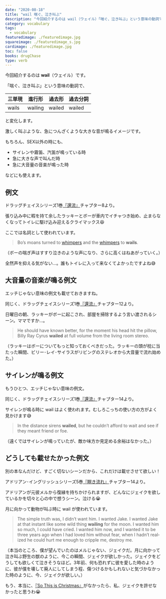 ```yaml
---
date: "2020-08-18"
title: "wail 喘ぐ、泣き叫ぶ"
description: "今回紹介するのは wail（ウェイル）「喘ぐ、泣き叫ぶ」という意味の動詞です。例文は、ドラッグチェイスシリーズ1巻『還流』より"
category: vocabulary
tags:
  - vocabulary
featuredimage: ./featuredimage.jpg
squareimage: ./featuredimage_s.jpg
cardimage: ./featuredimage.jpg
toc: false
books: drugChase
type: verb
---
```



今回紹介するのは __wail__（ウェイル）です。  

「喘ぐ、泣き叫ぶ」という意味の動詞で、

|三単現|進行形|過去形|過去分詞|
|---|---|---|---|
|wails|wailing|wailed|wailed|

と変化します。

激しく叫ぶような、急につんざくような大きな音が鳴るイメージです。

もちろん、SEX以外の時にも、

- サイレンや霧笛、汽笛が鳴っている時
- 急に大きな声で叫んだ時
- 急に大音量の音楽が鳴った時

などにも使えます。

<VocabularySeriesMoan current="wail" />

## 例文

ドラッグチェイスシリーズ1巻[『還流』](/mm-romance/the-mermaid-murders/)チャプター8より。

張り込み中に暇を持て余したラッキーとボーが車内でイチャつき始め、止まらなくなってトイレに駆け込み迎えるクライマックス😆

ここでは名詞として使われています。

<Blockquote book srcBook="diversion" lang="en" chapter="8">
Bo’s moans turned to <a href="/vocabulary/whimper/">whimpers</a> and the <a href="/vocabulary/whimper/">whimpers</a> to <strong>wails</strong>.
</Blockquote>

<p className="translation">（ボーの喘ぎ声はすすり泣きのような声になり、さらに高くはねあがっていく。）</p>

全然声を抑える気がない…。誰もトイレに入って来なくてよかったですよね😅

## 大音量の音楽が鳴る例文

エッチじゃない意味の例文も載せておきますね。

同じく、ドラッグチェイスシリーズ1巻[『還流』](/mm-romance/the-mermaid-murders/)チャプター12より。

日曜日の朝、ラッキーがボーに起こされ、部屋を掃除するよう言い渡されるシーン。ママですか…。

<Blockquote book srcBook="diversion" lang="en" chapter="12">
He should have known better, for the moment his head hit the pillow, Billy Ray Cyrus <strong>wailed</strong> at full volume from the living room stereo.
</Blockquote>

<p className="translation">（ラッキーはボーについてもっと知っておくべきだった。ラッキーの頭が枕に当たった瞬間、ビリー･レイ･サイラスがリビングのステレオから大音量で流れ始めた。）</p>

## サイレンが鳴る例文

もうひとつ、エッチじゃない意味の例文。

同じく、ドラッグチェイスシリーズ1巻[『還流』](/mm-romance/the-mermaid-murders/)チャプター14より。

サイレンが鳴る時に wail はよく使われます。むしろこっちの使い方の方がよく見かけます😅

<Blockquote book srcBook="diversion" lang="en" chapter="14">
In the distance sirens <strong>wailed</strong>, but he couldn’t afford to wait and see if they meant friend or foe.
</Blockquote>

<p className="translation">（遠くではサイレンが鳴っていたが、敵か味方か見定める余裕はなかった。）</p>

## どうしても載せたかった例文

別の本なんだけど、すごく切ないシーンだから、これだけは載せさせて欲しい！

アドリアン･イングリッシュシリーズ5巻[『瞑き流れ』](https://amzn.to/3g0rH6P)チャプター14より。

アドリアンが元彼メルから復縁を持ちかけられますが、どんなにジェイクを欲しているかを切々と心の中で想うシーン。泣ける😭

月に向かって動物が叫ぶ時に wail が使われています。

<Blockquote book srcBook="darkTide" lang="en" chapter="14">
The simple truth was, I didn’t want him. I wanted Jake. I wanted Jake at that instant like some wild thing <strong>wailing</strong> for the moon. I wanted him so much, I could have cried. I wanted him now, and I wanted it to be three years ago when I had loved him without fear, when I hadn’t realized he could hurt me enough to cripple me, destroy me.
</Blockquote>

<p className="translation">（本当のところ、僕が望んでいたのはメルじゃない、ジェイクだ。月に向かって泣き叫ぶ野生の獣のように、今この瞬間、ジェイクが欲しかった。ジェイクをどうしても欲しくて泣きそうなほど。3年前、何も恐れずに彼を愛した時のように、彼が僕を壊して廃人にしてしまう程、傷つけるかもしれないと気づかなかった時のように、今、ジェイクが欲しい。）</p>

もう、本当に、[『So This is Christmas』](https://amzn.to/311KISf)がなかったら、私、ジェイクを許せなかったと思うわ😭

<VocabularyFooter book="diversion" />
